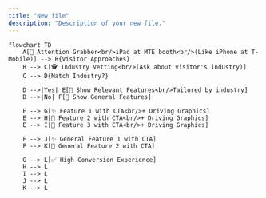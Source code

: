 ```yaml
---
title: "New file"
description: "Description of your new file."
---
```


```mermaid
flowchart TD
    A[📱 Attention Grabber<br/>iPad at MTE booth<br/>(Like iPhone at T-Mobile)] --> B{Visitor Approaches}
    B --> C[🕵️ Industry Vetting<br/>(Ask about visitor's industry)]
    C --> D{Match Industry?}

    D -->|Yes| E[🎯 Show Relevant Features<br/>Tailored by industry]
    D -->|No| F[📂 Show General Features]

    E --> G[✨ Feature 1 with CTA<br/>+ Driving Graphics]
    E --> H[🚀 Feature 2 with CTA<br/>+ Driving Graphics]
    E --> I[🔧 Feature 3 with CTA<br/>+ Driving Graphics]

    F --> J[✨ General Feature 1 with CTA]
    F --> K[🚀 General Feature 2 with CTA]

    G --> L[✅ High-Conversion Experience]
    H --> L
    I --> L
    J --> L
    K --> L
```